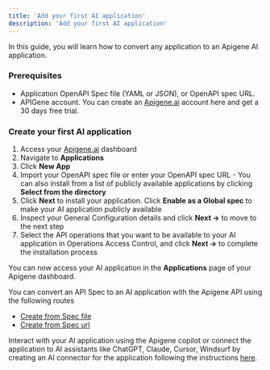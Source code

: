 ```yaml
---
title: 'Add your first AI application'
description: 'Add your first AI application'
---
```


In this guide, you will learn how to convert any application to an Apigene AI application.

### Prerequisites

- Application OpenAPI Spec file (YAML or JSON), or OpenAPI spec URL.
- APIGene account. You can create an [Apigene.ai](http://APIGene.ai) account here and get a 30 days free trial. 

### Create your first AI application

1. Access your [Apigene.ai](http://APIGene.ai) dashboard
2. Navigate to **Applications**
3. Click **New App**
4. Import your OpenAPI spec file or enter your OpenAPI spec URL - You can also install from a list of publicly available applications by clicking **Select from the directory**
5. Click **Next** to install your application. Click **Enable as a Global spec** to make your AI application publicly available
6. Inspect your General Configuration details and click **Next ->** to move to the next step
7. Select the API operations that you want to be available to your AI application in Operations Access Control, and click **Next ->** to complete the installation process

You can now access your AI application in the **Applications** page of your Apigene dashboard. 

<Note>
You can convert an API Spec to an AI application with the Apigene API using the following routes

- [Create from Spec file](/api-reference/spec/spec-create-from-file)
- [Create from Spec url](/api-reference/spec/spec-create-from-url)
</Note>

Interact with your AI application using the Apigene copilot or connect the application to AI assistants like ChatGPT, Claude, Cursor, Windsurf by creating an AI connector for the application following the instructions [here](/guides/connectors/create-connector).